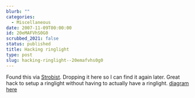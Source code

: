 ```yaml
---
blurb: ""
categories:
  - Miscellaneous
date: 2007-11-09T00:00:00
id: 20eMAFVhS0G0
scrubbed_2021: false
status: published
title: Hacking ringlight
type: post
slug: hacking-ringlight--20emafvhs0g0
---
```


Found this via [Strobist](http://strobist.com). Dropping it here so
I can find it again later. Great hack to setup a ringlight without
having to actually have a ringlight.
[diagram here](http://www.flickr.com/photos/snapify/1582241882/)